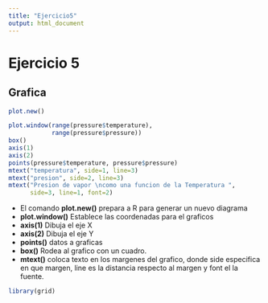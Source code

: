 ```yaml
---
title: "Ejercicio5"
output: html_document
---
```


# Ejercicio 5





## Grafica 

```r
plot.new()

plot.window(range(pressure$temperature),
            range(pressure$pressure))
box()
axis(1)
axis(2)
points(pressure$temperature, pressure$pressure)
mtext("temperatura", side=1, line=3)
mtext("presion", side=2, line=3)
mtext("Presion de vapor \ncomo una funcion de la Temperatura ",
      side=3, line=1, font=2)
```

* El comando __plot.new()__  prepara a R para generar un nuevo diagrama
*  __plot.window()__  Establece las coordenadas para el graficos
*  __axis(1)__ Dibuja el eje X
*  __axis(2)__ Dibuja el eje Y
*  __points()__ datos a graficas
*  __box()__ Rodea al grafico con un cuadro.
*  __mtext()__ coloca texto en los margenes del grafico, donde side especifica en que margen, line es la distancia respecto al margen y font el la fuente.



```r
library(grid)



```




